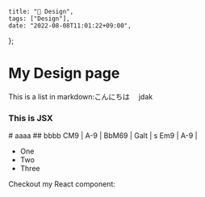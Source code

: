     title: "🦮 Design",
    tags: ["Design"],
    date: "2022-08-08T11:01:22+09:00",
};

# My Design page

This is a list in markdown:こんにちは　
jdak
<div style={{ padding: '20px', backgroundColor: 'tomato' }}>
  <h3>This is JSX</h3>
</div>
# aaaa
## bbbb  
	CM9 | A-9 | BbM69 | Galt |  s
	Em9 | A-9 |
	<br />
	

- One
- Two
- Three

Checkout my React component:
